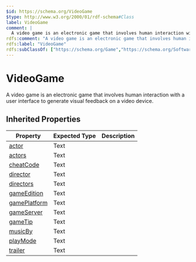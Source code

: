 ```yaml
---
$id: https://schema.org/VideoGame
$type: http://www.w3.org/2000/01/rdf-schema#Class
label: VideoGame
comment: |
  A video game is an electronic game that involves human interaction with a user interface to generate visual feedback on a video device.
rdfs:comment: "A video game is an electronic game that involves human interaction with a user interface to generate visual feedback on a video device."
rdfs:label: "VideoGame"
rdfs:subClassOf: ["https://schema.org/Game","https://schema.org/SoftwareApplication"]
---
```


# VideoGame

A video game is an electronic game that involves human interaction with a user interface to generate visual feedback on a video device.

## Inherited Properties

| Property | Expected Type | Description |
| --- | --- | --- |
| [actor](https://schema.org/actor) | Text |  |
| [actors](https://schema.org/actors) | Text |  |
| [cheatCode](https://schema.org/cheatCode) | Text |  |
| [director](https://schema.org/director) | Text |  |
| [directors](https://schema.org/directors) | Text |  |
| [gameEdition](https://schema.org/gameEdition) | Text |  |
| [gamePlatform](https://schema.org/gamePlatform) | Text |  |
| [gameServer](https://schema.org/gameServer) | Text |  |
| [gameTip](https://schema.org/gameTip) | Text |  |
| [musicBy](https://schema.org/musicBy) | Text |  |
| [playMode](https://schema.org/playMode) | Text |  |
| [trailer](https://schema.org/trailer) | Text |  |

